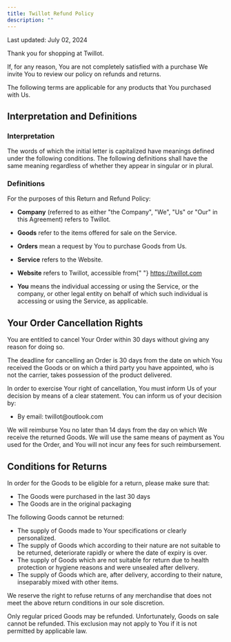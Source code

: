 ```yaml
---
title: Twillot Refund Policy
description: ""
---
```



<p>Last updated: July 02, 2024</p>
<p>Thank you for shopping at Twillot.</p>
<p>
  If, for any reason, You are not completely satisfied with a purchase We invite
  You to review our policy on refunds and returns.
</p>
<p>
  The following terms are applicable for any products that You purchased with
  Us.
</p>
<h2>Interpretation and Definitions</h2>
<h3>Interpretation</h3>
<p>
  The words of which the initial letter is capitalized have meanings defined
  under the following conditions. The following definitions shall have the same
  meaning regardless of whether they appear in singular or in plural.
</p>
<h3>Definitions</h3>
<p>For the purposes of this Return and Refund Policy:</p>
<ul>
  <li>
    <p>
      <strong>Company</strong> (referred to as either &quot;the Company&quot;,
      &quot;We&quot;, &quot;Us&quot; or &quot;Our&quot; in this Agreement)
      refers to Twillot.
    </p>
  </li>
  <li>
    <p>
      <strong>Goods</strong> refer to the items offered for sale on the Service.
    </p>
  </li>
  <li>
    <p>
      <strong>Orders</strong> mean a request by You to purchase Goods from Us.
    </p>
  </li>
  <li>
    <p>
      <strong>Service</strong> refers to the Website.
    </p>
  </li>
  <li>
    <p>
      <strong>Website</strong> refers to Twillot, accessible from{" "}
      <a href="https://twillot.com" target="_blank">
        https://twillot.com
      </a>
    </p>
  </li>
  <li>
    <p>
      <strong>You</strong> means the individual accessing or using the Service,
      or the company, or other legal entity on behalf of which such individual
      is accessing or using the Service, as applicable.
    </p>
  </li>
</ul>
<h2>Your Order Cancellation Rights</h2>
<p>
  You are entitled to cancel Your Order within 30 days without giving any reason
  for doing so.
</p>
<p>
  The deadline for cancelling an Order is 30 days from the date on which You
  received the Goods or on which a third party you have appointed, who is not
  the carrier, takes possession of the product delivered.
</p>
<p>
  In order to exercise Your right of cancellation, You must inform Us of your
  decision by means of a clear statement. You can inform us of your decision by:
</p>
<ul>
  <li>By email: twillot@outlook.com</li>
</ul>
<p>
  We will reimburse You no later than 14 days from the day on which We receive
  the returned Goods. We will use the same means of payment as You used for the
  Order, and You will not incur any fees for such reimbursement.
</p>
<h2>Conditions for Returns</h2>
<p>
  In order for the Goods to be eligible for a return, please make sure that:
</p>
<ul>
  <li>The Goods were purchased in the last 30 days</li>
  <li>The Goods are in the original packaging</li>
</ul>
<p>The following Goods cannot be returned:</p>
<ul>
  <li>
    The supply of Goods made to Your specifications or clearly personalized.
  </li>
  <li>
    The supply of Goods which according to their nature are not suitable to be
    returned, deteriorate rapidly or where the date of expiry is over.
  </li>
  <li>
    The supply of Goods which are not suitable for return due to health
    protection or hygiene reasons and were unsealed after delivery.
  </li>
  <li>
    The supply of Goods which are, after delivery, according to their nature,
    inseparably mixed with other items.
  </li>
</ul>
<p>
  We reserve the right to refuse returns of any merchandise that does not meet
  the above return conditions in our sole discretion.
</p>
<p>
  Only regular priced Goods may be refunded. Unfortunately, Goods on sale cannot
  be refunded. This exclusion may not apply to You if it is not permitted by
  applicable law.
</p>

<Report />
